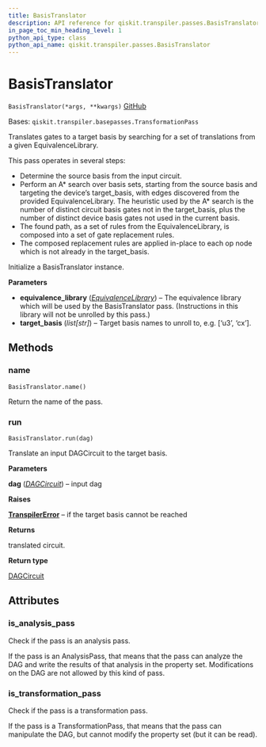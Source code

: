 ```yaml
---
title: BasisTranslator
description: API reference for qiskit.transpiler.passes.BasisTranslator
in_page_toc_min_heading_level: 1
python_api_type: class
python_api_name: qiskit.transpiler.passes.BasisTranslator
---
```


# BasisTranslator

<span id="qiskit.transpiler.passes.BasisTranslator" />

`BasisTranslator(*args, **kwargs)` [GitHub](https://github.com/qiskit/qiskit/tree/stable/0.18/qiskit/transpiler/passes/basis/basis_translator.py "view source code")

Bases: `qiskit.transpiler.basepasses.TransformationPass`

Translates gates to a target basis by searching for a set of translations from a given EquivalenceLibrary.

This pass operates in several steps:

*   Determine the source basis from the input circuit.
*   Perform an A\* search over basis sets, starting from the source basis and targeting the device’s target\_basis, with edges discovered from the provided EquivalenceLibrary. The heuristic used by the A\* search is the number of distinct circuit basis gates not in the target\_basis, plus the number of distinct device basis gates not used in the current basis.
*   The found path, as a set of rules from the EquivalenceLibrary, is composed into a set of gate replacement rules.
*   The composed replacement rules are applied in-place to each op node which is not already in the target\_basis.

Initialize a BasisTranslator instance.

**Parameters**

*   **equivalence\_library** ([*EquivalenceLibrary*](qiskit.circuit.EquivalenceLibrary "qiskit.circuit.EquivalenceLibrary")) – The equivalence library which will be used by the BasisTranslator pass. (Instructions in this library will not be unrolled by this pass.)
*   **target\_basis** (*list\[str]*) – Target basis names to unroll to, e.g. \[‘u3’, ‘cx’].

## Methods

### name

<span id="qiskit.transpiler.passes.BasisTranslator.name" />

`BasisTranslator.name()`

Return the name of the pass.

### run

<span id="qiskit.transpiler.passes.BasisTranslator.run" />

`BasisTranslator.run(dag)`

Translate an input DAGCircuit to the target basis.

**Parameters**

**dag** ([*DAGCircuit*](qiskit.dagcircuit.DAGCircuit "qiskit.dagcircuit.DAGCircuit")) – input dag

**Raises**

[**TranspilerError**](qiskit.transpiler.TranspilerError "qiskit.transpiler.TranspilerError") – if the target basis cannot be reached

**Returns**

translated circuit.

**Return type**

[DAGCircuit](qiskit.dagcircuit.DAGCircuit "qiskit.dagcircuit.DAGCircuit")

## Attributes

<span id="qiskit.transpiler.passes.BasisTranslator.is_analysis_pass" />

### is\_analysis\_pass

Check if the pass is an analysis pass.

If the pass is an AnalysisPass, that means that the pass can analyze the DAG and write the results of that analysis in the property set. Modifications on the DAG are not allowed by this kind of pass.

<span id="qiskit.transpiler.passes.BasisTranslator.is_transformation_pass" />

### is\_transformation\_pass

Check if the pass is a transformation pass.

If the pass is a TransformationPass, that means that the pass can manipulate the DAG, but cannot modify the property set (but it can be read).

